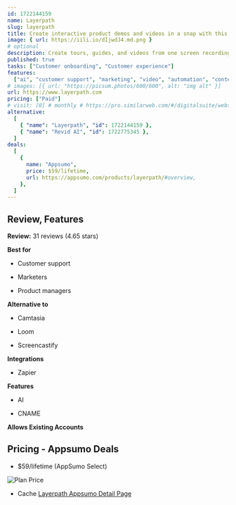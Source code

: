```yaml
---
id: 1722144159
name: Layerpath
slug: layerpath
title: Create interactive product demos and videos in a snap with this AI-powered platform
image: { url: https://iili.io/dIjwdJ4.md.png }
# optional
description: Create tours, guides, and videos from one screen recording. Add captions and voice overs with AI to create more compelling videos
published: true
tasks: ["Customer onboarding", "Customer experience"]
features:
  ["ai", "customer support", "marketing", "video", "automation", "content"]
# images: [{ url: "https://picsum.photos/600/600", alt: "img alt" }]
url: https://www.layerpath.com
pricing: ["Paid"]
# visit: [0] # monthly # https://pro.similarweb.com/#/digitalsuite/websiteanalysis/home
alternative:
  [
    { "name": "Layerpath", "id": 1722144159 },
    { "name": "Revid AI", "id": 1722775345 },
  ]
deals:
  [
    {
      name: "Appsumo",
      price: $59/lifetime,
      url: https://appsumo.com/products/layerpath/#overview,
    },
  ]
---
```


## Review, Features

**Review:** 31 reviews (4.65 stars)

**Best for**

- Customer support

- Marketers

- Product managers

**Alternative to**

- Camtasia

- Loom

- Screencastify

**Integrations**

- Zapier

**Features**

- AI

- CNAME

**Allows Existing Accounts**

## Pricing - Appsumo Deals

- $59/lifetime (AppSumo Select)

<Img src="https://iili.io/dIw0dXf.png" alt="Plan Price" />

- Cache [Layerpath Appsumo Detail Page](https://iili.io/dIw0AqQ.png)
